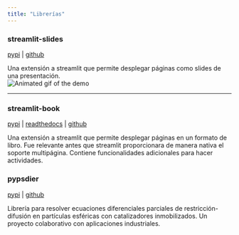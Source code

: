 ```yaml
---
title: "Librerías"
---
```


### streamlit-slides

[pypi](https://pypi.org/project/streamlit-slides/)
 | 
[github](https://github.com/sebastiandres/streamlit_slides)  

Una extensión a streamlit que permite desplegar páginas como slides de una presentación.  
![Animated gif of the demo](https://raw.githubusercontent.com/sebastiandres/streamlit_slides/main/images/example.gif "Animated gif of the demo")  

---

### streamlit-book

[pypi](https://pypi.org/project/streamlit-book/)
 | 
[readthedocs](https://streamlit-book.readthedocs.io/)
 | 
[github](https://github.com/sebastiandres/streamlit_book)  

Una extensión a streamlit que permite desplegar páginas en un formato de libro. Fue relevante antes que streamlit proporcionara de manera nativa el soporte multipágina. Contiene funcionalidades adicionales para hacer actividades.  


### pypsdier

[pypi](https://pypi.org/project/pypsdier/)
 | 
[github](https://github.com/sebastiandres/pypsdier)

Librería para resolver ecuaciones diferenciales parciales de restricción-difusión en partículas esféricas con catalizadores inmobilizados. Un proyecto colaborativo con aplicaciones industriales.

